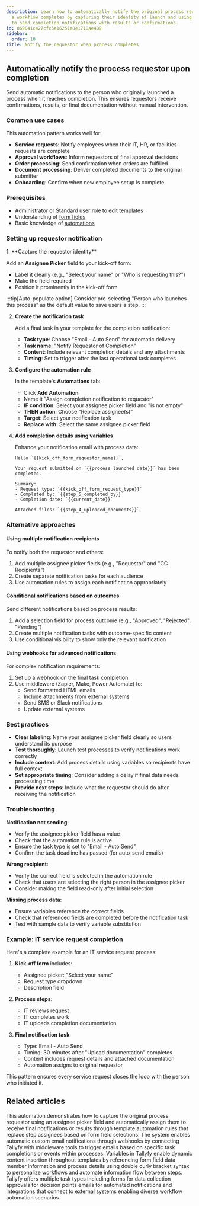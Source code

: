 ```yaml
---
description: Learn how to automatically notify the original process requestor when
  a workflow completes by capturing their identity at launch and using automations
  to send completion notifications with results or confirmations.
id: 869041c427cfc5e16251e8e1718ae489
sidebar:
  order: 10
title: Notify the requestor when process completes
---
```



## Automatically notify the process requestor upon completion

Send automatic notifications to the person who originally launched a process when it reaches completion. This ensures requestors receive confirmations, results, or final documentation without manual intervention.

### Common use cases

This automation pattern works well for:
- **Service requests**: Notify employees when their IT, HR, or facilities requests are complete
- **Approval workflows**: Inform requestors of final approval decisions
- **Order processing**: Send confirmation when orders are fulfilled
- **Document processing**: Deliver completed documents to the original submitter
- **Onboarding**: Confirm when new employee setup is complete

### Prerequisites

- Administrator or Standard user role to edit templates
- Understanding of [form fields](/products/pro/tracking-and-tasks/tasks/what-are-form-fields-in-tallyfy/)
- Basic knowledge of [automations](/products/pro/documenting/templates/automations/)

### Setting up requestor notification

<Steps>
1. **Capture the requestor identity**
   
   Add an **Assignee Picker** field to your kick-off form:
   - Label it clearly (e.g., "Select your name" or "Who is requesting this?")
   - Make the field required
   - Position it prominently in the kick-off form
   
   :::tip[Auto-populate option]
   Consider pre-selecting "Person who launches this process" as the default value to save users a step.
   :::

2. **Create the notification task**
   
   Add a final task in your template for the completion notification:
   - **Task type**: Choose "Email - Auto Send" for automatic delivery
   - **Task name**: "Notify Requestor of Completion"
   - **Content**: Include relevant completion details and any attachments
   - **Timing**: Set to trigger after the last operational task completes

3. **Configure the automation rule**
   
   In the template's **Automations** tab:
   - Click **Add Automation**
   - Name it "Assign completion notification to requestor"
   - **IF condition**: Select your assignee picker field and "is not empty"
   - **THEN action**: Choose "Replace assignee(s)"
   - **Target**: Select your notification task
   - **Replace with**: Select the same assignee picker field

4. **Add completion details using variables**
   
   Enhance your notification email with process data:
   ```
   Hello `{{kick_off_form_requestor_name}}`,
   
   Your request submitted on `{{process_launched_date}}` has been completed.
   
   Summary:
   - Request type: `{{kick_off_form_request_type}}`
   - Completed by: `{{step_5_completed_by}}`
   - Completion date: `{{current_date}}`
   
   Attached files: `{{step_4_uploaded_documents}}`
   ```
</Steps>

### Alternative approaches

#### Using multiple notification recipients

To notify both the requestor and others:
1. Add multiple assignee picker fields (e.g., "Requestor" and "CC Recipients")
2. Create separate notification tasks for each audience
3. Use automation rules to assign each notification appropriately

#### Conditional notifications based on outcomes

Send different notifications based on process results:
1. Add a selection field for process outcome (e.g., "Approved", "Rejected", "Pending")
2. Create multiple notification tasks with outcome-specific content
3. Use conditional visibility to show only the relevant notification

#### Using webhooks for advanced notifications

For complex notification requirements:
1. Set up a webhook on the final task completion
2. Use middleware (Zapier, Make, Power Automate) to:
   - Send formatted HTML emails
   - Include attachments from external systems
   - Send SMS or Slack notifications
   - Update external systems

### Best practices

- **Clear labeling**: Name your assignee picker field clearly so users understand its purpose
- **Test thoroughly**: Launch test processes to verify notifications work correctly
- **Include context**: Add process details using variables so recipients have full context
- **Set appropriate timing**: Consider adding a delay if final data needs processing time
- **Provide next steps**: Include what the requestor should do after receiving the notification

### Troubleshooting

**Notification not sending**:
- Verify the assignee picker field has a value
- Check that the automation rule is active
- Ensure the task type is set to "Email - Auto Send"
- Confirm the task deadline has passed (for auto-send emails)

**Wrong recipient**:
- Verify the correct field is selected in the automation rule
- Check that users are selecting the right person in the assignee picker
- Consider making the field read-only after initial selection

**Missing process data**:
- Ensure variables reference the correct fields
- Check that referenced fields are completed before the notification task
- Test with sample data to verify variable substitution

### Example: IT service request completion

Here's a complete example for an IT service request process:

1. **Kick-off form** includes:
   - Assignee picker: "Select your name"
   - Request type dropdown
   - Description field

2. **Process steps**:
   - IT reviews request
   - IT completes work
   - IT uploads completion documentation

3. **Final notification task**:
   - Type: Email - Auto Send
   - Timing: 30 minutes after "Upload documentation" completes
   - Content includes request details and attached documentation
   - Automation assigns to original requestor

This pattern ensures every service request closes the loop with the person who initiated it.


## Related articles
<CardGrid>
<LinkTitleCard header="<b>Examples > Assign step to requestor</b>" href="/products/pro/documenting/templates/automations/examples/assign-step-to-requestor/" > This automation demonstrates how to capture the original process requestor using an assignee picker field and automatically assign them to receive final notifications or results through template automation rules that replace step assignees based on form field selections. </LinkTitleCard>
<LinkTitleCard header="<b>Webhooks > Send emails using webhooks</b>" href="/products/pro/integrations/webhooks/how-can-i-send-emails-using-webhooks-in-tallyfy/" > The system enables automatic custom email notifications through webhooks by connecting Tallyfy with middleware tools to trigger emails based on specific task completions or events within processes. </LinkTitleCard>
<LinkTitleCard header="<b>Variables > Using variables in templates</b>" href="/products/pro/documenting/templates/variables/how-can-i-use-insert-variables-in-tallyfy/" > Variables in Tallyfy enable dynamic content insertion throughout templates by referencing form field data member information and process details using double curly bracket syntax to personalize workflows and automate information flow between steps. </LinkTitleCard>
<LinkTitleCard header="<b>Task Types > Email auto-send tasks</b>" href="/products/pro/tracking-and-tasks/tasks/what-types-of-tasks-can-i-create-with-tallyfy/" > Tallyfy offers multiple task types including forms for data collection approvals for decision points emails for automated notifications and integrations that connect to external systems enabling diverse workflow automation scenarios. </LinkTitleCard>
</CardGrid>